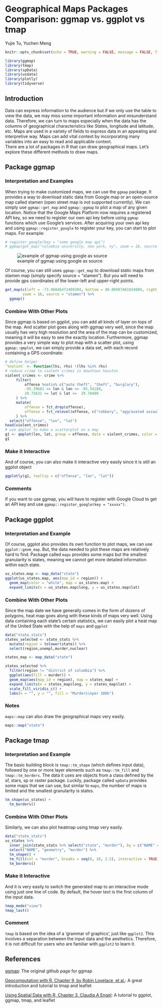 # Geographical Maps Packages Comparison: ggmap vs. ggplot vs tmap

Yujie Tu, Yuchen Meng

```r
knitr::opts_chunk$set(echo = TRUE, warning = FALSE, message = FALSE, fig.align = "center")
```

```r
library(ggmap)
library(tmap)
library(spData)
library(usdata)
library(plotly)
library(tidyverse)
```

## Introduction

Data can express information to the audience but if we only use the table to view the data, we may miss some important information and misunderstand data. Therefore, we can turn to maps especially when the data has the columns of geographical characteristics like States, longitude and latitude, etc. Maps are used in a variety of fields to express data in an appealing and interpretive way. Maps can add vital context by incorporating many variables into an easy to read and applicable context.  
There are a lot of packages in R that can draw geographical maps. Let's explore these different methods to draw maps.

## Package ggmap
### Interpretation and Examples

When trying to make customized maps, we can use the `ggmap` package. It provides a way to download static data from Google map or an open-source map called stamen (open street map is not supported currently). We can simply use `ggmap::get_map` and `ggmap::ggmap` to plot a map of any given location. Notice that the Google Maps Platform now requires a registered API key, so we need to register our own api key before using `ggmap` functions which use Google's services. After acquiring your own api key and using `ggmap::register_google` to register your key, you can start to plot maps. For example:
```r
# register_google(key = "some google map api")
# ggmap(get_map("columbia university, new york, ny", zoom = 18, source = "google"))
```
![example of ggmap using google as source](./resources/ggmap_ggplot_tmap_maps/ggmap_example.png)

Of course, you can still uses `ggmap::get_map` to download static maps from stamen map (simply specify source = "stamen"). But you will need to provide gps coordinates of the lower-left and upper-right points. 
```r
get_map(c(left = -73.96846472489304, bottom = 40.80507481834089, right = -73.95616654510266, top = 40.81006172001067), 
        zoom = 16, source = "stamen") %>%
  ggmap()
```

### Combine With Other Plots
Since ggmap is based on ggplot, you can add all kinds of layer on tops of the map. And scatter plot goes along with ggmap very well, since the map usually has very high resolution and the area of the map can be customized, meaning it will be easy to see the exactly location. Furthermore, ggmap provides a very simple way to plot map with a scatter plot, using `ggmap::qmplot`, we can simply provide a data set, with each record containing a GPS coordinate:
```r
# define helper
`%notin%` <- function(lhs, rhs) !(lhs %in% rhs)
# reduce crime to violent crimes in downtown houston
violent_crimes <- crime %>% 
     filter(
         offense %notin% c("auto theft", "theft", "burglary"),
         -95.39681 <= lon & lon <= -95.34188,
         29.73631 <= lat & lat <=  29.78400
     ) %>% 
     mutate(
         offense = fct_drop(offense),
         offense = fct_relevel(offense, c("robbery", "aggravated assault", "rape", "murder"))
     ) %>% 
  select("offense", "lon", "lat")
head(violent_crimes)
# use qmplot to make a scatterplot on a map
g1 <- qmplot(lon, lat, group = offense, data = violent_crimes, color = I("red"))
g1
```

### Make it Interactive
And of course, you can also make it interactive very easily since it is still an ggplot object
```r
ggplotly(g1, tooltip = c("offense", "lon", "lat"))
```

### Comments
If you want to use ggmap, you will have to register with Google Cloud to get an API key and use `ggmap::register_google(key = "xxxxx")`. 

## Package ggplot
### Interpretation and Example
Of course, ggplot also provides its own function to plot maps, we can use `ggplot::geom_map`. But, the data needed to plot these maps are relatively hard to find. Package called `maps` provides some maps but the smallest granularity is states, meaning we cannot get more detailed information within each state.
```r
us_states.map <- map_data("state")
ggplot(us_states.map, aes(map_id = region)) +
  geom_map(color = "white", map = us_states.map) +
  expand_limits(x = us_states.map$long, y = us_states.map$lat)
```

### Combine With Other Plots
Since the map date we have generally comes in the form of dozens of polygons, heat map goes along with these kinds of maps very well. Using data containing each state's certain statistics, we can easily plot a heat map of the United State with the help of `maps` and `ggplot`
```r
data("state_stats")
states_selected <- state_stats %>%
  mutate(region = tolower(state)) %>%
  select(region,unempl,murder,nuclear)

states_map <- map_data("state")

states_selected %>%
  filter(region != "district of columbia") %>%
  ggplot(aes(fill = murder)) +
  geom_map(aes(map_id = region), map = states_map) +
  expand_limits(x = states_map$long, y = states_map$lat) +
  scale_fill_viridis_c() +
  labs(x = "", y = "", fill = "Murders\nper 100k")
```

### Notes
`maps::map` can also draw the geographical maps very easily. 
```r
maps::map("state")
```

## Package tmap
### Interpretation and Example
The basic building block is `tmap::tm_shape` (which defines input data), followed by one or more layer elements such as `tmap::tm_fill` and `tmap::tm_borders`. The data it uses are objects from a class defined by the sf, stars, sp or raster package. Luckily, package called `spData` provides some maps that we can use, but similar to `maps`, the number of maps is limited and the smallest granularity is states.
```r
tm_shape(us_states) +
  tm_borders()
```

### Combine With Other Plots
Similarly, we can also plot heatmap using tmap very easily.
```r
data("state_stats")
us_states %>% 
  inner_join(state_stats %>% select("state", "murder"), by = c("NAME" = "state")) %>%
  select("NAME", "geometry", "murder") %>%
  tm_shape() + 
  tm_fill(col = "murder", breaks = seq(0, 10, 2.5), interactive = TRUE) +
  tm_borders()
```

### Make it Interactive
And it is very easily to switch the generated map to an interactive mode using just one line of code. By default, the hover text is the first column of the input data. 
```r
tmap_mode("view")
tmap_last()
```

### Comment
`tmap` is based on the idea of a ‘grammar of graphics’, just like `ggplot2`. This involves a separation between the input data and the aesthetics. Therefore, it is not difficult for users who are familiar with `ggplot2` to learn it.

## References
[ggmap](link:https://github.com/dkahle/ggmap): The original github page for ggmap

[Geocomputation with R, Chapter 9, by Robin Lovelace, et al.](https://geocompr.robinlovelace.net/adv-map.html): A great introduction and tutorial to tmap and leaflet

[Using Spatial Data with R, Chapter 3, Claudia A Engel ](https://cengel.github.io/R-spatial/mapping.html#plotting-simple-features-sf-with-plot): A tutorial to ggplot, ggmap, tmap, and leaflet
